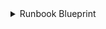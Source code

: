 <details>

<summary>Runbook Blueprint</summary>

```json showLineNumbers
{
  "identifier": "octopusRunbook",
  "title": "Octopus Runbook",
  "icon": "Octopus",
  "description": "A runbook in Octopus Deploy",
  "schema": {
    "properties": {
      "description": {
        "type": "string",
        "title": "Description",
        "description": "The description of the runbook"
      },
      "lastModifiedOn": {
        "type": "string",
        "title": "Last Modified On",
        "format": "date-time",
        "description": "The date and time when the runbook was last modified"
      },
      "environmentScope": {
        "type": "string",
        "title": "Environment Scope",
        "description": "The scope of environments for the runbook"
      },
      "environments": {
        "type": "array",
        "items": {
          "type": "string"
        },
        "title": "Environments",
        "description": "The environments associated with the runbook"
      }
    }
  },
  "calculationProperties": {},
  "relations": {}
},
```

</details>
